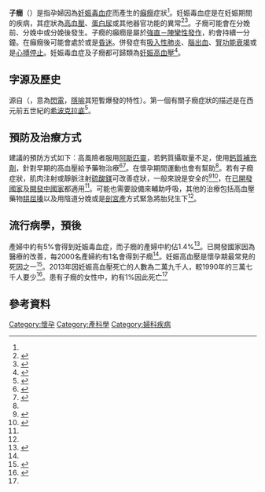{{NoteTA|G1=Medicine}}
{{medical}}
{{Infobox medical condition
| Name = 子癇
| ICD10 = {{ICD10|O|15||o|10}}
| ICD9 = {{ICD9|642.6}}
| ICDO = 
| Image = 
| Caption = 
| OMIM = 
| OMIM_mult = 
| MedlinePlus = 000899
| eMedicineSubj = 
| eMedicineTopic = 633
| eMedicine_mult = {{EMedicine2|med|1905}} {{EMedicine2|emerg|796}}
| DiseasesDB = 4068
| MeshID = D004461
}}
'''子癇'''（{{lang-la|Eclampsia}}）是指孕婦因為[[妊娠毒血症|妊娠毒血症]]而產生的[[癲癇發作|癲癇]]症狀<ref name=W2014/>。妊娠毒血症是在妊娠期間的疾病，其症狀為[[高血壓|高血壓]]、[[蛋白尿|蛋白尿]]或其他器官功能的異常<ref>{{Cite journal|title=Preeclampsia: an update|url=https://pubmed.ncbi.nlm.nih.gov/25622379|last=Lambert|first=G.|last2=Brichant|first2=J. F.|date=2014|journal=Acta Anaesthesiologica Belgica|issue=4|volume=65|pages=137–149|issn=0001-5164|pmid=25622379|last3=Hartstein|first3=G.|last4=Bonhomme|first4=V.|last5=Dewandre|first5=P. Y.|access-date=2020-12-24|archive-date=2021-02-28|archive-url=https://web.archive.org/web/20210228025441/https://pubmed.ncbi.nlm.nih.gov/25622379/|dead-url=no}}</ref><ref name="ACOG2013">{{Cite journal|title=Hypertension in pregnancy. Report of the American College of Obstetricians and Gynecologists’ Task Force on Hypertension in Pregnancy|url=https://pubmed.ncbi.nlm.nih.gov/24150027|last=American College of Obstetricians and Gynecologists|last2=Task Force on Hypertension in Pregnancy|date=2013-11|journal=Obstetrics and Gynecology|issue=5|doi=10.1097/01.AOG.0000437382.03963.88|volume=122|pages=1122–1131|issn=1873-233X|pmid=24150027|access-date=2020-12-24|archive-date=2020-11-21|archive-url=https://web.archive.org/web/20201121181237/https://pubmed.ncbi.nlm.nih.gov/24150027/|dead-url=no}}</ref>。子癇可能會在分娩前、分娩中或分娩後發生。子癇的癲癇是屬於[[強直－陣攣性發作|強直－陣攣性發作]]，約會持續一分鐘。在癲癇後可能會處於{{le|癲癇發作后狀態|Postictal state}}或是[[昏迷|昏迷]]。併發症有[[吸入性肺炎|吸入性肺炎]]、[[腦出血|腦出血]]、[[腎功能衰竭|腎功能衰竭]]或是[[心搏停止|心搏停止]]。妊娠毒血症及子癇都可歸類為[[妊娠高血壓|妊娠高血壓]]<ref name="W2014">{{cite book|title=Williams obstetrics|url=https://archive.org/details/williamsobstetri0024unse|date=2014|publisher=McGraw-Hill Professional|isbn=9780071798938|edition=24th|chapter=40}}</ref>。

==字源及歷史==
{{lang-en|eclampsia}}源自{{lang-el|ἐκλαμψία}}（{{IAST|eklampsía}}，意為[[閃電|閃電]]，[[隱喻|隱喻]]其短暫爆發的特性）。第一個有關子癇症狀的描述是在西元前五世紀的[[希波克拉底|希波克拉底]]<ref name="Em2006">{{Cite book|title=Advanced Therapy in Hypertension and Vascular Disease|url=https://books.google.ca/books?id=sCgURxhCJ-8C&pg=PA407|publisher=PMPH-USA|date=2006|isbn=978-1-55009-318-6|language=en|first=Emile R.|last=Mohler|first2=Raymond R.|last2=Townsend|pages=407–408|access-date=2016-03-09|archive-date=2015-10-05|archive-url=https://web.archive.org/web/20151005013555/https://books.google.ca/books?id=sCgURxhCJ-8C&pg=PA407|dead-url=no}}</ref>。

==預防及治療方式==
建議的預防方式如下：高風險者服用[[乙酰水杨酸|阿斯匹靈]]，若鈣質攝取量不足，使用[[鈣質補充劑|鈣質補充劑]]，針對早期的高血壓給予藥物治療<ref name="WHO2011">{{cite book|title=WHO recommendations for prevention and treatment of pre-eclampsia and eclampsia.|year=2011|isbn=978-92-4-154833-5|url=http://whqlibdoc.who.int/publications/2011/9789241548335_eng.pdf|accessdate=2016-03-09|archivedate=2015-05-13|archiveurl=https://web.archive.org/web/20150513050104/http://whqlibdoc.who.int/publications/2011/9789241548335_eng.pdf|dead-url=no}}</ref><ref name="Hend2014">{{Cite journal|title=Low-dose aspirin for prevention of morbidity and mortality from preeclampsia: a systematic evidence review for the U.S. Preventive Services Task Force|url=https://pubmed.ncbi.nlm.nih.gov/24711050|last=Henderson|first=Jillian T.|last2=Whitlock|first2=Evelyn P.|date=2014-05-20|journal=Annals of Internal Medicine|issue=10|doi=10.7326/M13-2844|volume=160|pages=695–703|issn=1539-3704|pmid=24711050|last3=O'Connor|first3=Elizabeth|last4=Senger|first4=Caitlyn A.|last5=Thompson|first5=Jamie H.|last6=Rowland|first6=Maya G.|access-date=2020-12-24|archive-date=2020-09-03|archive-url=https://web.archive.org/web/20200903015349/https://pubmed.ncbi.nlm.nih.gov/24711050/|dead-url=no}}</ref>。在懷孕期間運動也會有幫助<ref name="W2014" />。若有子癇症狀，肌肉注射或靜脈注射[[硫酸鎂|硫酸鎂]]可改善症狀，一般來說是安全的<ref name="BMC2013">{{Cite journal|title=An integrative review of the side effects related to the use of magnesium sulfate for pre-eclampsia and eclampsia management|url=https://pubmed.ncbi.nlm.nih.gov/23383864|last=Smith|first=Jeffrey Michael|last2=Lowe|first2=Richard F.|date=2013-02-05|journal=BMC pregnancy and childbirth|doi=10.1186/1471-2393-13-34|volume=13|pages=34|issn=1471-2393|pmc=3570392|pmid=23383864|last3=Fullerton|first3=Judith|last4=Currie|first4=Sheena M.|last5=Harris|first5=Laura|last6=Felker-Kantor|first6=Erica|access-date=2020-12-24|archive-date=2022-01-09|archive-url=https://web.archive.org/web/20220109031017/https://pubmed.ncbi.nlm.nih.gov/23383864/}}</ref><ref>{{Cite journal|title=A systematic review of maternal and infant outcomes following magnesium sulfate for pre-eclampsia/eclampsia in real-world use|url=https://pubmed.ncbi.nlm.nih.gov/22703834|last=McDonald|first=Sarah D.|last2=Lutsiv|first2=Olha|date=2012-08|journal=International Journal of Gynaecology and Obstetrics: The Official Organ of the International Federation of Gynaecology and Obstetrics|issue=2|doi=10.1016/j.ijgo.2012.01.028|volume=118|pages=90–96|issn=1879-3479|pmid=22703834|last3=Dzaja|first3=Nancy|last4=Duley|first4=Lelia|access-date=2020-12-24|archive-date=2021-12-21|archive-url=https://web.archive.org/web/20211221112709/https://pubmed.ncbi.nlm.nih.gov/22703834/}}</ref>，在[[已開發國家|已開發國家]]及[[開發中國家|開發中國家]]都適用<ref name="BMC2013" />。可能也需要設備來輔助呼吸，其他的治療包括高血壓藥物[[肼屈嗪|肼屈嗪]]以及用陰道分娩或是[[剖宮產|剖宮產]]方式緊急將胎兒生下<ref name="W2014" />。

==流行病學，預後==
產婦中約有5%會得到妊娠毒血症，而子癇的產婦中約佔1.4%<ref>{{Cite journal|title=Global and regional estimates of preeclampsia and eclampsia: a systematic review|url=https://pubmed.ncbi.nlm.nih.gov/23746796|last=Abalos|first=Edgardo|last2=Cuesta|first2=Cristina|date=2013-09|journal=European Journal of Obstetrics, Gynecology, and Reproductive Biology|issue=1|doi=10.1016/j.ejogrb.2013.05.005|volume=170|pages=1–7|issn=1872-7654|pmid=23746796|last3=Grosso|first3=Ana L.|last4=Chou|first4=Doris|last5=Say|first5=Lale|access-date=2020-12-24|archive-date=2021-03-08|archive-url=https://web.archive.org/web/20210308134503/https://pubmed.ncbi.nlm.nih.gov/23746796/|dead-url=no}}</ref>。已開發國家因為醫療的改善，每2000名產婦約有1名會得到子癇<ref name="W2014" />。妊娠高血壓是懷孕期最常見的死因之一<ref name="Aru2013">{{Cite journal|title=Severe pre-eclampsia and hypertensive crises|url=https://pubmed.ncbi.nlm.nih.gov/23962474/|last=Arulkumaran|first=N.|last2=Lightstone|first2=L.|date=2013-12|journal=Best Practice & Research. Clinical Obstetrics & Gynaecology|issue=6|doi=10.1016/j.bpobgyn.2013.07.003|volume=27|pages=877–884|issn=1532-1932|pmid=23962474|access-date=2020-12-24|archive-date=2020-09-02|archive-url=https://web.archive.org/web/20200902080637/https://pubmed.ncbi.nlm.nih.gov/23962474/|dead-url=no}}</ref>。2013年因妊娠高血壓死亡的人數為二萬九千人，較1990年的三萬七千人要少<ref>{{Cite journal|title=Global, regional, and national age-sex specific all-cause and cause-specific mortality for 240 causes of death, 1990-2013: a systematic analysis for the Global Burden of Disease Study 2013|url=https://pubmed.ncbi.nlm.nih.gov/25530442|last=GBD 2013 Mortality and Causes of Death Collaborators|date=2015-01-10|journal=[[柳葉刀_(雜誌)|Lancet]] (London, England)|issue=9963|doi=10.1016/S0140-6736(14)61682-2|volume=385|pages=117–171|issn=1474-547X|pmc=4340604|pmid=25530442|access-date=2020-12-24|archive-date=2021-03-08|archive-url=https://web.archive.org/web/20210308112250/https://pubmed.ncbi.nlm.nih.gov/25530442/|dead-url=no}}</ref>。患有子癇的女性中，約有1%因此死亡<ref name="W2014" />

==參考資料==
{{reflist}}
[[Category:懷孕|Category:懷孕]]
[[Category:產科學|Category:產科學]]
[[Category:婦科疾病|Category:婦科疾病]]